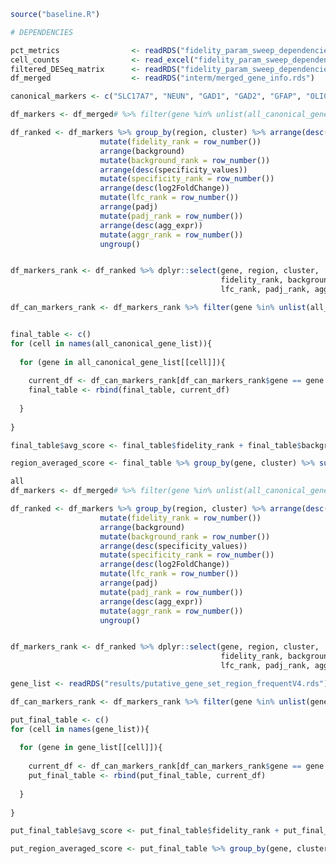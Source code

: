 
```{r}

source("baseline.R")

```

```{r}

# DEPENDENCIES

pct_metrics                <- readRDS("fidelity_param_sweep_dependencies/all_pct_metrics_RN012.rds")
cell_counts                <- read_excel("fidelity_param_sweep_dependencies/Supplementary Table 2B - postQC.xlsx")
filtered_DESeq_matrix      <- readRDS("fidelity_param_sweep_dependencies/DESeq2_normalized_counts.rds")
df_merged                  <- readRDS("interm/merged_gene_info.rds")

```
```{r}
canonical_markers <- c("SLC17A7", "NEUN", "GAD1", "GAD2", "GFAP", "OLIG2")

df_markers <- df_merged# %>% filter(gene %in% unlist(all_canonical_gene_list))

df_ranked <- df_markers %>% group_by(region, cluster) %>% arrange(desc(fidelity)) %>%
                    mutate(fidelity_rank = row_number())                  %>%
                    arrange(background)                                   %>%
                    mutate(background_rank = row_number())                %>%
                    arrange(desc(specificity_values))                     %>%
                    mutate(specificity_rank = row_number())               %>%
                    arrange(desc(log2FoldChange))                         %>%
                    mutate(lfc_rank = row_number())                       %>%
                    arrange(padj)                                         %>%
                    mutate(padj_rank = row_number())                      %>%
                    arrange(desc(agg_expr))                               %>%
                    mutate(aggr_rank = row_number())                      %>%
                    ungroup()


df_markers_rank <- df_ranked %>% dplyr::select(gene, region, cluster, 
                                               fidelity_rank, background_rank, specificity_rank,
                                               lfc_rank, padj_rank, aggr_rank)

df_can_markers_rank <- df_markers_rank %>% filter(gene %in% unlist(all_canonical_gene_list))


final_table <- c()
for (cell in names(all_canonical_gene_list)){
  
  for (gene in all_canonical_gene_list[[cell]]){
    
    current_df <- df_can_markers_rank[df_can_markers_rank$gene == gene & df_can_markers_rank$cluster == cell, ]
    final_table <- rbind(final_table, current_df)
      
  }
  
}

final_table$avg_score <- final_table$fidelity_rank + final_table$background_rank + final_table$lfc_rank + final_table$padj_rank

region_averaged_score <- final_table %>% group_by(gene, cluster) %>% summarise(mean_region_score = mean(avg_score), sd_region_score = sd(avg_score))

```

```{r}

all
df_markers <- df_merged# %>% filter(gene %in% unlist(all_canonical_gene_list))

df_ranked <- df_markers %>% group_by(region, cluster) %>% arrange(desc(fidelity)) %>%
                    mutate(fidelity_rank = row_number())                  %>%
                    arrange(background)                                   %>%
                    mutate(background_rank = row_number())                %>%
                    arrange(desc(specificity_values))                     %>%
                    mutate(specificity_rank = row_number())               %>%
                    arrange(desc(log2FoldChange))                         %>%
                    mutate(lfc_rank = row_number())                       %>%
                    arrange(padj)                                         %>%
                    mutate(padj_rank = row_number())                      %>%
                    arrange(desc(agg_expr))                               %>%
                    mutate(aggr_rank = row_number())                      %>%
                    ungroup()


df_markers_rank <- df_ranked %>% dplyr::select(gene, region, cluster, 
                                               fidelity_rank, background_rank, specificity_rank,
                                               lfc_rank, padj_rank, aggr_rank)

gene_list <- readRDS("results/putative_gene_set_region_frequentV4.rds")

df_can_markers_rank <- df_markers_rank %>% filter(gene %in% unlist(gene_list))

put_final_table <- c()
for (cell in names(gene_list)){
  
  for (gene in gene_list[[cell]]){
    
    current_df <- df_can_markers_rank[df_can_markers_rank$gene == gene & df_can_markers_rank$cluster == cell, ]
    put_final_table <- rbind(put_final_table, current_df)
      
  }
  
}

put_final_table$avg_score <- put_final_table$fidelity_rank + put_final_table$background_rank + put_final_table$lfc_rank + put_final_table$padj_rank

put_region_averaged_score <- put_final_table %>% group_by(gene, cluster) %>% summarise(mean_region_score = mean(avg_score), sd_region_score = sd(avg_score))

```

